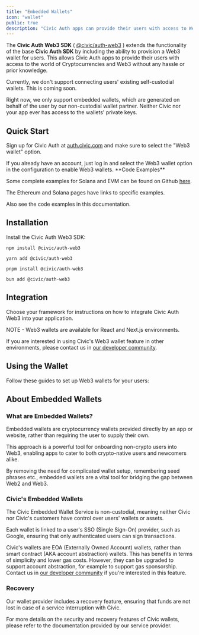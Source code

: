 ```yaml
---
title: "Embedded Wallets"
icon: "wallet"
public: true
description: "Civic Auth apps can provide their users with access to Web3 without any prior knowledge"
---
```


The **Civic Auth Web3 SDK** ( [@civic/auth-web3](https://www.npmjs.com/package/@civic/auth-web3) ) extends the functionality of the base **Civic Auth SDK** by including the ability to provision a Web3 wallet for users. This allows Civic Auth apps to provide their users with access to the world of Cryptocurrencies and Web3 without any hassle or prior knowledge.

<Info>
  Currently, we don't support connecting users' existing self-custodial wallets. This is coming soon.

  Right now, we only support embedded wallets, which are generated on behalf of the user by our non-custodial wallet partner. Neither Civic nor your app ever has access to the wallets' private keys.
</Info>

## Quick Start

Sign up for Civic Auth at [auth.civic.com](https://auth.civic.com) and make sure to select the "Web3 wallet" option.

<Check>
  If you already have an account, just log in and select the Web3 wallet option in the configuration to enable Web3 wallets.
</Check>

<Check>
  **Code Examples**

  Some complete examples for Solana and EVM can be found on Github [here](https://github.com/civicteam/civic-auth-examples/tree/main/packages/civic-auth-web3).

  The Ethereum and Solana pages have links to specific examples.

  Also see the code examples in this documentation.
</Check>

## Installation

Install the Civic Auth Web3 SDK:

<CodeGroup>

```npm npm
npm install @civic/auth-web3
```


```yarn yarn
yarn add @civic/auth-web3
```


```pnpm pnpm
pnpm install @civic/auth-web3
```


```bun bun
bun add @civic/auth-web3
```

</CodeGroup>

## Integration

Choose your framework for instructions on how to integrate Civic Auth Web3 into your application.

<Info>
  NOTE - Web3 wallets are available for React and Next.js environments.

  If you are interested in using Civic's Web3 wallet feature in other environments, please contact us in [our developer community](https://join.slack.com/t/civic-developers/shared_invite/zt-37tv9fyo7-aDT43mUjOFQwdQFmfZLTRw).
</Info>

<CardGroup cols={3}>
  <Card title="React" href="/integration/react" img="/images/auth/web3/react.png">
    
  </Card>
  <Card title="Next.js" href="/integration/nextjs" img="/images/auth/web3/next.png">
    
  </Card>
</CardGroup>

## Using the Wallet

Follow these guides to set up Web3 wallets for your users:

<CardGroup cols={2}>
  <Card title="Ethereum & EVMs" icon="diamond" horizontal href="/web3/ethereum-evm">
    
  </Card>
  <Card title="Solana" icon="code" horizontal href="/web3/solana">
    
  </Card>
</CardGroup>

## About Embedded Wallets

### What are Embedded Wallets?

Embedded wallets are cryptocurrency wallets provided directly by an app or website, rather than requiring the user to supply their own.

This approach is a powerful tool for onboarding non-crypto users into Web3, enabling apps to cater to both crypto-native users and newcomers alike.

By removing the need for complicated wallet setup, remembering seed phrases etc., embedded wallets are a vital tool for bridging the gap between Web2 and Web3.

### Civic's Embedded Wallets

The Civic Embedded Wallet Service is non-custodial, meaning neither Civic nor Civic's customers have control over users' wallets or assets.

Each wallet is linked to a user's SSO (Single Sign-On) provider, such as Google, ensuring that only authenticated users can sign transactions.

Civic's wallets are EOA (Externally Owned Account) wallets, rather than smart contract (AKA account abstraction) wallets. This has benefits in terms of simplicity and lower gas costs. However, they can be upgraded to support account abstraction, for example to support gas sponsorship. Contact us in [our developer community](https://join.slack.com/t/civic-developers/shared_invite/zt-37tv9fyo7-aDT43mUjOFQwdQFmfZLTRw) if you're interested in this feature.

### **Recovery**

Our wallet provider includes a recovery feature, ensuring that funds are not lost in case of a service interruption with Civic.

For more details on the security and recovery features of Civic wallets, please refer to the documentation provided by our service provider.
